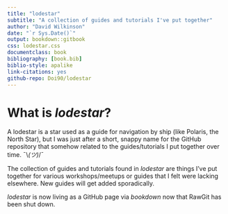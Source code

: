 ```yaml
---
title: "lodestar"
subtitle: "A collection of guides and tutorials I've put together"
author: "David Wilkinson"
date: "`r Sys.Date()`"
output: bookdown::gitbook
css: lodestar.css
documentclass: book
bibliography: [book.bib]
biblio-style: apalike
link-citations: yes
github-repo: Doi90/lodestar
---
```


# What is *lodestar*?

A lodestar is a star used as a guide for navigation by ship (like Polaris, the North Star), but I was just after a short, snappy name for the GitHub repository that somehow related to the guides/tutorials I put together over time. ¯\\_(ツ)_/¯

The collection of guides and tutorials found in *lodestar* are things I've put together for various workshops/meetups or guides that I felt were lacking elsewhere. New guides will get added sporadically.

*lodestar* is now living as a GitHub page via *bookdown* now that RawGit has been shut down.
